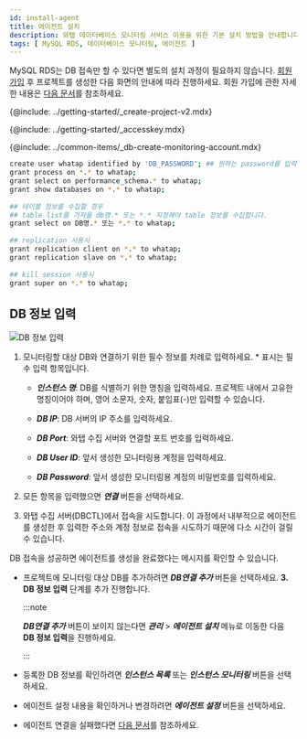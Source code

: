 ```yaml
---
id: install-agent
title: 에이전트 설치
description: 와탭 데이터베이스 모니터링 서비스 이용을 위한 기본 설치 방법을 안내합니다.
tags: [ MySQL RDS, 데이터베이스 모니터링, 에이전트 ]
---
```



MySQL RDS는 DB 접속만 할 수 있다면 별도의 설치 과정이 필요하지 않습니다. [회원 가입](https://www.whatap.io/ko/signup/) 후 프로젝트를 생성한 다음 화면의 안내에 따라 진행하세요. 회원 가입에 관한 자세한 내용은 [다음 문서](account/account-manage)를 참조하세요.

{@include: ../getting-started/_create-project-v2.mdx}

{@include: ../getting-started/_accesskey.mdx}

{@include: ../common-items/_db-create-monitoring-account.mdx}  

<!-- MySQL -->
```bash showLineNumbers
create user whatap identified by 'DB_PASSWORD'; ## 원하는 password를 입력하세요.
grant process on *.* to whatap;
grant select on performance_schema.* to whatap;
grant show databases on *.* to whatap;
 
## 테이블 정보를 수집할 경우
## table list를 가져올 db명.* 또는 *.* 지정해야 table 정보를 수집합니다.
grant select on DB명.* 또는 *.* to whatap;
 
## replication 사용시
grant replication client on *.* to whatap;
grant replication slave on *.* to whatap;
 
## kill session 사용시
grant super on *.* to whatap;
```

## DB 정보 입력

![DB 정보 입력](/img/mysql-rds-db-info.png)

1. 모니터링할 대상 DB와 연결하기 위한 필수 정보를 차례로 입력하세요. <span class='vslow'>*</span> 표시는 필수 입력 항목입니다.

    * ***인스턴스 명***: DB를 식별하기 위한 명칭을 입력하세요. 프로젝트 내에서 고유한 명칭이어야 하며, 영어 소문자, 숫자, 붙임표(-)만 입력할 수 있습니다.

    * ***DB IP***: DB 서버의 IP 주소를 입력하세요.

    * ***DB Port***: 와탭 수집 서버와 연결할 포트 번호를 입력하세요.

    * ***DB User ID***: 앞서 생성한 모니터링용 계정을 입력하세요.

    * ***DB Password***: 앞서 생성한 모니터링용 계정의 비밀번호를 입력하세요.

2. 모든 항목을 입력했으면 ***연결*** 버튼을 선택하세요.

3. 와탭 수집 서버(DBCTL)에서 접속을 시도합니다. 이 과정에서 내부적으로 에이전트를 생성한 후 입력한 주소와 계정 정보로 접속을 시도하기 때문에 다소 시간이 걸릴 수 있습니다.

DB 접속을 성공하면 에이전트를 생성을 완료했다는 메시지를 확인할 수 있습니다.

* 프로젝트에 모니터링 대상 DB를 추가하려면 ***DB연결 추가*** 버튼을 선택하세요. **3. DB 정보 입력** 단계를 추가 진행합니다.

  :::note

  ***DB연결 추가*** 버튼이 보이지 않는다면 ***관리*** > ***에이전트 설치*** 메뉴로 이동한 다음 **DB 정보 입력**을 진행하세요.

  :::

* 등록한 DB 정보를 확인하려면 ***인스턴스 목록*** 또는 ***인스턴스 모니터링*** 버튼을 선택하세요.

* 에이전트 설정 내용을 확인하거나 변경하려면 ***에이전트 설정*** 버튼을 선택하세요.

* 에이전트 연결을 실패했다면 [다음 문서](troubleshooting)를 참조하세요.